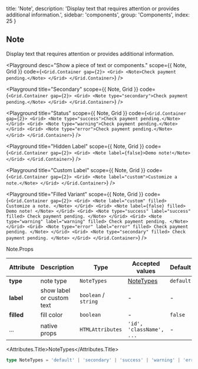 
  title: 'Note',
  description:
    'Display text that requires attention or provides additional information.',
  sidebar: 'components',
  group: 'Components',
  index: 25
}

## Note

Display text that requires attention or provides additional information.

<Playground
  desc="Show a piece of text or components."
  scope={{ Note, Grid }}
  code={`
<Grid.Container gap={2}>
  <Grid>
    <Note>Check payment pending.</Note>
  </Grid>
</Grid.Container>
`}
/>

<Playground
  title="Secondary"
  scope={{ Note, Grid }}
  code={`
<Grid.Container gap={2}>
  <Grid>
    <Note type="secondary">Check payment pending.</Note>
  </Grid>
</Grid.Container>
`}
/>

<Playground
  title="Status"
  scope={{ Note, Grid }}
  code={`
<Grid.Container gap={2}>
  <Grid>
    <Note type="success">Check payment pending.</Note>
  </Grid>
  <Grid>
    <Note type="warning">Check payment pending.</Note>
  </Grid>
  <Grid>
    <Note type="error">Check payment pending.</Note>
  </Grid>
</Grid.Container>
`}
/>

<Playground
  title="Hidden Label"
  scope={{ Note, Grid }}
  code={`
<Grid.Container gap={2}>
  <Grid>
    <Note label={false}>Demo note!</Note>
  </Grid>
</Grid.Container>
`}
/>

<Playground
  title="Custom Label"
  scope={{ Note, Grid }}
  code={`
<Grid.Container gap={2}>
  <Grid>
    <Note label="custom">Customize a note.</Note>
  </Grid>
</Grid.Container>
`}
/>

<Playground
  title="Filled Variant"
  scope={{ Note, Grid }}
  code={`
<Grid.Container gap={2}>
  <Grid>
    <Note label="custom" filled>
      Customize a note.
    </Note>
  </Grid>
  <Grid>
    <Note label={false} filled>
      Demo note!
    </Note>
  </Grid>
  <Grid>
    <Note type="success" label="success" filled>
      Check payment pending.
    </Note>
  </Grid>
  <Grid>
    <Note type="warning" label="warning" filled>
      Check payment pending.
    </Note>
  </Grid>
  <Grid>
    <Note type="error" label="error" filled>
      Check payment pending.
    </Note>
  </Grid>
  <Grid>
    <Note type="secondary" filled>
      Check payment pending.
    </Note>
  </Grid>
</Grid.Container>
`}
/>

<Attributes edit="/pages/docs/components/note.mdx">
<Attributes.Title>Note.Props</Attributes.Title>

| Attribute  | Description               | Type                 | Accepted values          | Default   |
| ---------- | ------------------------- | -------------------- | ------------------------ | --------- |
| **type**   | note type                 | `NoteTypes`          | [NoteTypes](#nodetypes)  | `default` |
| **label**  | show label or custom text | `boolean` / `string` | -                        | -         |
| **filled** | fill color                | `boolean`            | -                        | `false`   |
| ...        | native props              | `HTMLAttributes`     | `'id', 'className', ...` | -         |

<Attributes.Title>NoteTypes</Attributes.Title>

```ts
type NoteTypes = 'default' | 'secondary' | 'success' | 'warning' | 'error'
```

</Attributes>

